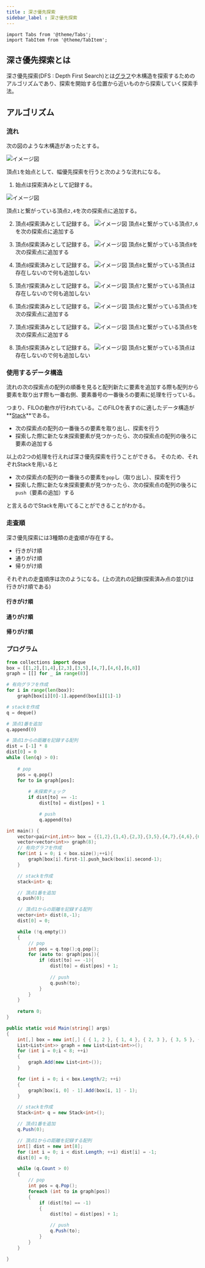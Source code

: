 ```yaml
---
title : 深さ優先探索
sidebar_label : 深さ優先探索
---
```

```mdx-code-block
import Tabs from '@theme/Tabs';
import TabItem from '@theme/TabItem';
```
## 深さ優先探索とは
深さ優先探索(DFS : Depth First Search)とは[グラフ](/docs/Data-structure/graph)や木構造を探索するためのアルゴリズムであり、探索を開始する位置から近いものから探索していく探索手法。

## アルゴリズム

### 流れ
次の図のような木構造があったとする。

![イメージ図](/img/svg/Algorithm/depth-first-search/depth-1.drawio.svg "最初の木構造")

頂点`1`を始点として、幅優先探索を行うと次のような流れになる。

1. 始点は探索済みとして記録する。

![イメージ図](/img/svg/Algorithm/depth-first-search/depth-2.drawio.svg "手順1後の木構造")

頂点`1`と繋がっている頂点`2,4`を次の探索点に追加する。

2. 頂点`4`探索済みとして記録する。
![イメージ図](/img/svg/Algorithm/depth-first-search/depth-3.drawio.svg "手順2後の木構造")
頂点`4`と繋がっている頂点`7,6`を次の探索点に追加する

3. 頂点`6`探索済みとして記録する。
![イメージ図](/img/svg/Algorithm/depth-first-search/depth-4.drawio.svg "手順3後の木構造")
頂点`6`と繋がっている頂点`8`を次の探索点に追加する

4. 頂点`8`探索済みとして記録する。
![イメージ図](/img/svg/Algorithm/depth-first-search/depth-5.drawio.svg "手順4後の木構造")
頂点`8`と繋がっている頂点は存在しないので何も追加しない

5. 頂点`7`探索済みとして記録する。
![イメージ図](/img/svg/Algorithm/depth-first-search/depth-6.drawio.svg "手順5後の木構造")
頂点`7`と繋がっている頂点は存在しないので何も追加しない

6. 頂点`2`探索済みとして記録する。
![イメージ図](/img/svg/Algorithm/depth-first-search/depth-7.drawio.svg "手順6後の木構造")
頂点`2`と繋がっている頂点`3`を次の探索点に追加する

7. 頂点`3`探索済みとして記録する。
![イメージ図](/img/svg/Algorithm/depth-first-search/depth-8.drawio.svg "手順7後の木構造")
頂点`3`と繋がっている頂点`5`を次の探索点に追加する

8. 頂点`5`探索済みとして記録する。
![イメージ図](/img/svg/Algorithm/depth-first-search/depth-9.drawio.svg "手順8後の木構造")
頂点`5`と繋がっている頂点は存在しないので何も追加しない

### 使用するデータ構造
流れの次の探索点の配列の順番を見ると配列新たに要素を追加する際も配列から要素を取り出す際も一番右側、要素番号の一番後ろの要素に処理を行っている。

つまり、FILOの動作が行われている。このFILOを表すのに適したデータ構造が**[Stack](/docs/Data-structure/stack)**である。

- 次の探索点の配列の一番後ろの要素を取り出し、探索を行う
- 探索した際に新たな未探索要素が見つかったら、次の探索点の配列の後ろに要素の追加する

以上の2つの処理を行えれば深さ優先探索を行うことができる。
そのため、それぞれStackを用いると

- 次の探索点の配列の一番後ろの要素を`pop`し（取り出し）、探索を行う
- 探索した際に新たな未探索要素が見つかったら、次の探索点の配列の後ろに`push`（要素の追加）する

と言えるのでStackを用いてることができることがわかる。

### 走査順
深さ優先探索には3種類の走査順が存在する。

- 行きがけ順
- 通りがけ順
- 帰りがけ順

それぞれの走査順序は次のようになる。(上の流れの記録(探索済み点の並び)は行きがけ順である)
#### 行きがけ順
#### 通りがけ順
#### 帰りがけ順
### プログラム

<Tabs groupId="code">
  <TabItem value="python" label="Python" default>

```python title="depth-first-search.py"
from collections import deque
box = [[1,2],[1,4],[2,3],[3,5],[4,7],[4,6],[6,8]]
graph = [[] for _ in range(8)] 

# 有向グラフを作成
for i in range(len(box)):
    graph[box[i][0]-1].append(box[i][1]-1)

# stackを作成
q = deque()

# 頂点1番を追加
q.append(0)

# 頂点1からの距離を記録する配列
dist = [-1] * 8
dist[0] = 0
while (len(q) > 0):
    
    # pop
    pos = q.pop()
    for to in graph[pos]:
        
        # 未探索チェック
        if dist[to] == -1:
            dist[to] = dist[pos] + 1

            # push
            q.append(to)


```

  </TabItem>
  <TabItem value="C++" label="C++">

```cpp title="depth-first-search.cpp"
int main() {
    vector<pair<int,int>> box = {{1,2},{1,4},{2,3},{3,5},{4,7},{4,6},{6,8}};
    vector<vector<int>> graph(8);
    // 有向グラフを作成
    for(int i = 0; i < box.size();++i){
        graph[box[i].first-1].push_back(box[i].second-1);
    }

    // stackを作成
    stack<int> q;

    // 頂点1番を追加
    q.push(0);

    // 頂点1からの距離を記録する配列
    vector<int> dist(8,-1);
    dist[0] = 0;

    while (!q.empty())
    {
        // pop
        int pos = q.top();q.pop();
        for (auto to: graph[pos]){
            if (dist[to] == -1){
                dist[to] = dist[pos] + 1;
                
                // push
                q.push(to);
            }
        }
    }
    
    return 0;
}
```

  </TabItem>
  <TabItem value="C#" label="C#">

```csharp title="depth-first-search.cs"
public static void Main(string[] args)
{
    int[,] box = new int[,] { { 1, 2 }, { 1, 4 }, { 2, 3 }, { 3, 5 }, { 4, 7 }, { 4, 6 }, { 6, 8 } };
    List<List<int>> graph = new List<List<int>>();
    for (int i = 0;i < 8; ++i)
    {
        graph.Add(new List<int>());
    }

    for (int i = 0; i < box.Length/2; ++i)
    {
        graph[box[i, 0] - 1].Add(box[i, 1] - 1);
    }

    // stackを作成
    Stack<int> q = new Stack<int>();

    // 頂点1番を追加
    q.Push(0);

    // 頂点1からの距離を記録する配列
    int[] dist = new int[8];
    for (int i = 0; i < dist.Length; ++i) dist[i] = -1;
    dist[0] = 0;

    while (q.Count > 0)
    {
        // pop
        int pos = q.Pop();
        foreach (int to in graph[pos])
        {
            if (dist[to] == -1)
            {
                dist[to] = dist[pos] + 1;

                // push
                q.Push(to);
            }
        }
    }

}
```

  </TabItem>
</Tabs>


